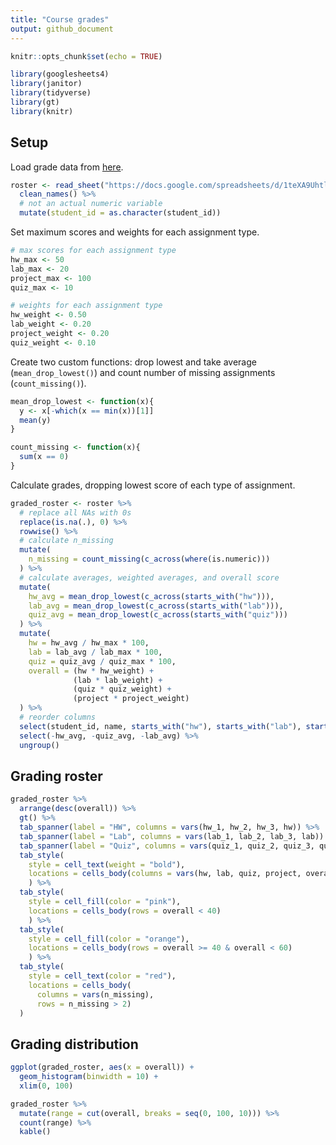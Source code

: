 ```yaml
---
title: "Course grades"
output: github_document
---
```


```r
knitr::opts_chunk$set(echo = TRUE)
```

```r
library(googlesheets4)
library(janitor)
library(tidyverse)
library(gt)
library(knitr)
```

## Setup

Load grade data from [here](https://docs.google.com/spreadsheets/d/1teXA9Uhtl3KuXbIZBEeDb6v9-Y9uE01lpoQ9fx_dS0Y/edit?usp=sharing).

```r
roster <- read_sheet("https://docs.google.com/spreadsheets/d/1teXA9Uhtl3KuXbIZBEeDb6v9-Y9uE01lpoQ9fx_dS0Y/edit?usp=sharing") %>%
  clean_names() %>%
  # not an actual numeric variable
  mutate(student_id = as.character(student_id))
```

Set maximum scores and weights for each assignment type.

```r
# max scores for each assignment type
hw_max <- 50
lab_max <- 20
project_max <- 100
quiz_max <- 10

# weights for each assignment type
hw_weight <- 0.50
lab_weight <- 0.20
project_weight <- 0.20
quiz_weight <- 0.10
```

Create two custom functions: drop lowest and take average (`mean_drop_lowest()`) and count number of missing assignments (`count_missing()`).

```r
mean_drop_lowest <- function(x){
  y <- x[-which(x == min(x))[1]]
  mean(y)
}
```

```r
count_missing <- function(x){
  sum(x == 0)
}
```

Calculate grades, dropping lowest score of each type of assignment.

```r
graded_roster <- roster %>%
  # replace all NAs with 0s
  replace(is.na(.), 0) %>%
  rowwise() %>%
  # calculate n_missing
  mutate(
    n_missing = count_missing(c_across(where(is.numeric)))
  ) %>%
  # calculate averages, weighted averages, and overall score
  mutate(
    hw_avg = mean_drop_lowest(c_across(starts_with("hw"))),
    lab_avg = mean_drop_lowest(c_across(starts_with("lab"))),
    quiz_avg = mean_drop_lowest(c_across(starts_with("quiz")))
  ) %>%
  mutate(
    hw = hw_avg / hw_max * 100,
    lab = lab_avg / lab_max * 100,
    quiz = quiz_avg / quiz_max * 100,
    overall = (hw * hw_weight) + 
              (lab * lab_weight) + 
              (quiz * quiz_weight) + 
              (project * project_weight)
  ) %>%
  # reorder columns
  select(student_id, name, starts_with("hw"), starts_with("lab"), starts_with("quiz"), project, overall, n_missing) %>%
  select(-hw_avg, -quiz_avg, -lab_avg) %>%
  ungroup()
```

## Grading roster

```r
graded_roster %>%
  arrange(desc(overall)) %>%
  gt() %>%
  tab_spanner(label = "HW", columns = vars(hw_1, hw_2, hw_3, hw)) %>%
  tab_spanner(label = "Lab", columns = vars(lab_1, lab_2, lab_3, lab)) %>%
  tab_spanner(label = "Quiz", columns = vars(quiz_1, quiz_2, quiz_3, quiz)) %>%
  tab_style(
    style = cell_text(weight = "bold"),
    locations = cells_body(columns = vars(hw, lab, quiz, project, overall))
    ) %>%
  tab_style(
    style = cell_fill(color = "pink"),
    locations = cells_body(rows = overall < 40)
    ) %>%
  tab_style(
    style = cell_fill(color = "orange"),
    locations = cells_body(rows = overall >= 40 & overall < 60)
    ) %>%
  tab_style(
    style = cell_text(color = "red"),
    locations = cells_body(
      columns = vars(n_missing),
      rows = n_missing > 2)
  )
```

## Grading distribution

```r
ggplot(graded_roster, aes(x = overall)) +
  geom_histogram(binwidth = 10) +
  xlim(0, 100)
```


```r
graded_roster %>%
  mutate(range = cut(overall, breaks = seq(0, 100, 10))) %>%
  count(range) %>%
  kable()
```

